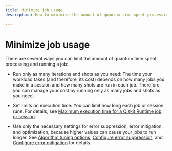 ```yaml
---
title: Minimize job usage
description: How to minimize the amount of quantum time spent processing and running a job.

---
```


# Minimize job usage

There are several ways you can limit the amount of quantum time spent processing and running a job:

- Run only as many iterations and shots as you need: The time your workload takes (and therefore, its cost) depends on how many jobs you make in a session and how many shots are run in each job. Therefore, you can manage your cost by running only as many jobs and shots as you need.

- Set limits on execution time:  You can limit how long each job or session runs.  For details, see [Maximum execution time for a Qiskit Runtime job or session](max-execution-time).

- Use only the necessary settings for error suppression, error mitigation, and optimization, because higher values can cause your jobs to run longer. See [Algorithm tuning options](../optimization/algorithm-tuning-options), [Configure error suppression](../optimization/error-suppression), and [Configure error mitigation](../optimization/error-mitigation) for details.